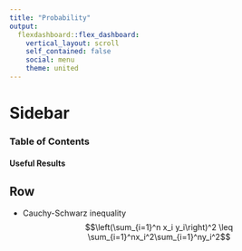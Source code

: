 ```yaml
---
title: "Probability"
output: 
  flexdashboard::flex_dashboard:
    vertical_layout: scroll
    self_contained: false
    social: menu
    theme: united
---
```


\newcommand{\bs}[1]{\boldsymbol{#1}}
\newcommand{\tp}{{\scriptscriptstyle \top}}
\newcommand{\tr}[1]{{\rm tr}\left(#1\right)}
\newcommand{\rank}[1]{{\rm rank}\left(#1\right)}

Sidebar {.sidebar}
=====================================

### Table of Contents


#### Useful Results 

Row
-------------------------------------

* Cauchy-Schwarz inequality
$$\left(\sum_{i=1}^n x_i y_i\right)^2 \leq \sum_{i=1}^nx_i^2\sum_{i=1}^ny_i^2$$